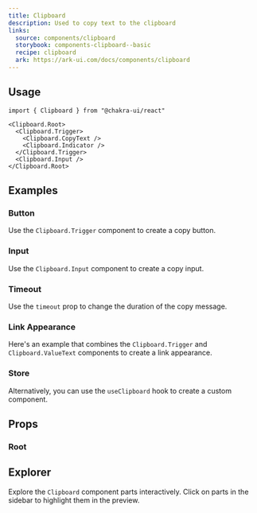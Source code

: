 ```yaml
---
title: Clipboard
description: Used to copy text to the clipboard
links:
  source: components/clipboard
  storybook: components-clipboard--basic
  recipe: clipboard
  ark: https://ark-ui.com/docs/components/clipboard
---
```


<ExampleTabs name="clipboard-basic" />

## Usage

```tsx
import { Clipboard } from "@chakra-ui/react"
```

```tsx
<Clipboard.Root>
  <Clipboard.Trigger>
    <Clipboard.CopyText />
    <Clipboard.Indicator />
  </Clipboard.Trigger>
  <Clipboard.Input />
</Clipboard.Root>
```

## Examples

### Button

Use the `Clipboard.Trigger` component to create a copy button.

<ExampleTabs name="clipboard-with-button" />

### Input

Use the `Clipboard.Input` component to create a copy input.

<ExampleTabs name="clipboard-with-input" />

### Timeout

Use the `timeout` prop to change the duration of the copy message.

<ExampleTabs name="clipboard-with-timeout" />

### Link Appearance

Here's an example that combines the `Clipboard.Trigger` and
`Clipboard.ValueText` components to create a link appearance.

<ExampleTabs name="clipboard-with-link" />

### Store

Alternatively, you can use the `useClipboard` hook to create a custom component.

<ExampleTabs name="clipboard-with-store" />

## Props

### Root

<PropTable component="Clipboard" part="Root" />

## Explorer

Explore the `Clipboard` component parts interactively. Click on parts in the
sidebar to highlight them in the preview.

<Explorer name="clipboard-explorer" />

